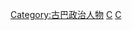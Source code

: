 {{Commonscat|Presidents of Cuba}}

[[Category:古巴政治人物|Category:古巴政治人物]]
[[Category:各國總統|C]]
[[Category:各國國家元首|C]]